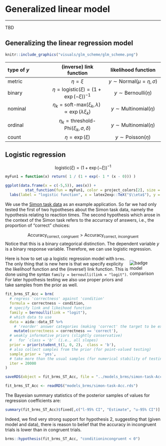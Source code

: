 # Generalized linear model {#Chap-04-04-GLM}

<hr>

TBD

## Generalizing the linear regression model

```r
knitr::include_graphics("visuals/glm_scheme/glm_scheme.png")
```

| type of $y$ | (inverse) link function | likelihood function | 
|:---|:---:|:---:|
| metric |  $\eta = \xi$ | $y \sim \text{Normal}(\mu = \eta, \sigma)$
| binary | $\eta = \text{logistic}(\xi) = (1 + \exp(-\xi))^{-1}$ | $y \sim \text{Bernoulli}(\eta)$
| nominal | $\eta_k = \text{soft-max}(\xi_k, \lambda) \propto \exp(\lambda \xi_k)$ | $y \sim \text{Multinomial}({\eta})$
| ordinal | $\eta_k = \text{threshold-Phi}(\xi_k, \sigma, {\delta})$ | $y \sim \text{Multinomial}({\eta})$
| count | $\eta = \exp(\xi)$ | $y \sim \text{Poisson}(\eta)$

## Logistic regression

$$\text{logistic}(\xi) = (1 + \exp(-\xi))^{-1}$$

```r

myFun1 = function(x) return( 1 / (1 + exp(- 1 * (x - 0))) )

ggplot(data.frame(x = c(-5,5)), aes(x)) +
         stat_function(fun = myFun1, color = project_colors[2], size = 2) +
  labs(label = "logistic function", x = latex2exp::TeX("$\\eta$"), y = latex2exp::TeX("logistic($\\eta$)"))
```  

We use the [Simon task data](app-93-data-sets-simon-task) as an example application.
So far we had only tested the first of two hypotheses about the Simon task data, namely the hypothesis relating to reaction times.
The second hypothesis which arose in the context of the Simon task refers to the accurracy of answers, i.e., the proportion of "correct" choices:

$$
\text{Accuracy}_{\text{correct},\ \text{congruent}} > \text{Accuracy}_{\text{correct},\ \text{incongruent}}
$$
Notice that this is a binary categorical distinction.
The dependent variable $y$ is a binary response variable.
Therefore, we can use logistic regression.

<div style = "float:right; width:20%;">
<img src="visuals/badge-Simon-task.png" alt="badge model comparison">
</div>

Here is how to set up a logistic regression model with `brms`.
The only thing that is new here is that we specify explicity the likelihoof function and the (inverse!) link function.
This is done using the syntax `family = bernoulli(link = "logit")`.
For later hypothesis testing we also use proper priors and take samples from the prior as well.

```r
fit_brms_ST_Acc = brm(
  # regress 'correctness' against 'condition'
  formula = correctness ~ condition, 
  # specify link and likeihood function
  family = bernoulli(link = "logit"),
  # which data to use
  data = aida::data_ST %>% 
    # 'reorder' answer categories (making 'correct' the target to be explained)
    mutate(correctness = correctness == 'correct'),
  # weakly informative priors (slightly conservative)
  #   for `class = 'b'` (i.e., all slopes)
  prior = prior(student_t(1, 0, 2),  class = 'b'),
  # also collect samples from the prior (for point-valued testing)
  sample_prior = 'yes',
  # take more than the usual samples (for numerical stability of testing)
  iter = 20000
)
```

```r
saveRDS(object = fit_brms_ST_Acc, file = "../models_brms/simon-task-Acc.rds")
```

```r
fit_brms_ST_Acc <- readRDS("models_brms/simon-task-Acc.rds")
```

The Bayesian summary statistics of the posterior samples of values for regression coefficients are:

```r
summary(fit_brms_ST_Acc)$fixed[,c("l-95% CI", "Estimate", "u-95% CI")]
```

Indeed, we find very strong support for hypothesis 2, suggesting that (given model and data), there is reason to belief that the accuracy in incongruent trials is lower than in congruent trials.

```r
brms::hypothesis(fit_brms_ST_Acc, "conditionincongruent < 0")
```





